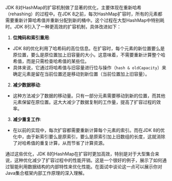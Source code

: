 JDK 8对HashMap的扩容机制做了显著的优化，主要体现在重新哈希（rehashing）的过程中。在JDK 8之前，每次HashMap扩容时，所有的元素都需要重新计算哈希值并重新分配到新的桶中。这个过程在大型HashMap中特别耗时。JDK 8引入了一种更高效的扩容机制，具体改进如下：

1. **位掩码和索引重用**:
- JDK 8的优化利用了哈希码的高位信息。在扩容时，每个元素的新位置要么是原位置，要么是原位置加上旧容量的大小。这意味着，不需要重新计算整个哈希值，而是只需检查哈希值的某些位。
- 具体来说，它通过将哈希值与旧容量进行位与操作（`hash & oldCapacity`）来确定元素是留在当前位置还是移动到新位置（当前位置加上旧容量）。

2. **减少数据移动**:
- 这种方法减少了数据的移动量。只有一部分元素需要移动到新的位置，而其他元素保留在原位置。这大大减少了数据复制的工作量，提高了扩容过程的效率。

3. **减少重复工作**:
- 在以前的实现中，每次扩容都需要重新计算每个元素的索引。而在JDK 8的优化中，由于新索引要么是原索引，要么是原索引加上旧数组的长度，这就消除了对哈希值的重复计算，从而节省了计算资源。

通过这些优化，JDK 8的HashMap在扩容时更加高效，特别是对于大型集合来说，这种优化减少了扩容过程中的性能开销。这是一个很好的例子，展示了如何通过智能利用数据结构的内部特性来优化性能。在面试中谈论这一点可以展示你对Java集合框架内部工作原理的深入理解。